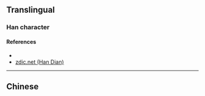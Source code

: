 {{character info/new}}
==Translingual==

===Han character===
{{Han char|rn=85|rad=水|as=06|sn=9|four=33150|canj=EIHQ|ids=⿰氵牟}}

====References====
* {{Han ref|kx=0621.020|dkj=17389|dj=1017.020|hdz=31618.030|uh=6D20|ud=27936|bh=CFA8|bd=53160}}
* [http://www.zdic.net/z/1c/js/6D20.htm zdic.net (Han Dian)]

----

==Chinese==
{{zh-see|涘|v}}